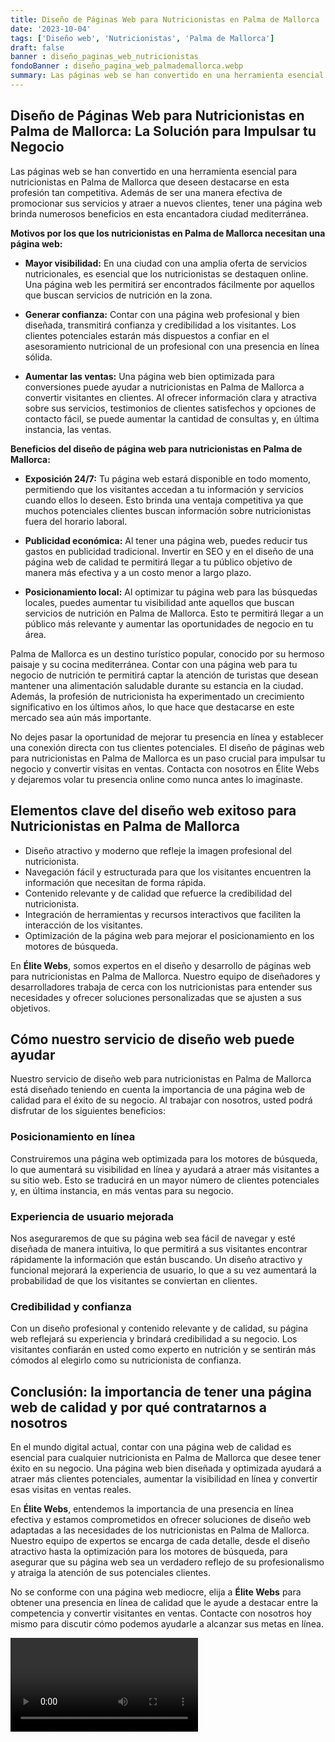 ```yaml
---
title: Diseño de Páginas Web para Nutricionistas en Palma de Mallorca
date: '2023-10-04'
tags: ['Diseño web', 'Nutricionistas', 'Palma de Mallorca']
draft: false
banner : diseño_paginas_web_nutricionistas
fondoBanner : diseño_pagina_web_palmademallorca.webp
summary: Las páginas web se han convertido en una herramienta esencial para nutricionistas en Palma de Mallorca que deseen destacarse en esta profesión tan competitiva. Además de ser una manera efectiva de promocionar sus servicios y atraer a nuevos clientes, tener una página web brinda numerosos beneficios en esta encantadora ciudad mediterránea.
---
```


## **Diseño de Páginas Web para Nutricionistas en Palma de Mallorca: La Solución para Impulsar tu Negocio**

Las páginas web se han convertido en una herramienta esencial para nutricionistas en Palma de Mallorca que deseen destacarse en esta profesión tan competitiva. Además de ser una manera efectiva de promocionar sus servicios y atraer a nuevos clientes, tener una página web brinda numerosos beneficios en esta encantadora ciudad mediterránea.

**Motivos por los que los nutricionistas en Palma de Mallorca necesitan una página web:**

- **Mayor visibilidad:** En una ciudad con una amplia oferta de servicios nutricionales, es esencial que los nutricionistas se destaquen online. Una página web les permitirá ser encontrados fácilmente por aquellos que buscan servicios de nutrición en la zona.

- **Generar confianza:** Contar con una página web profesional y bien diseñada, transmitirá confianza y credibilidad a los visitantes. Los clientes potenciales estarán más dispuestos a confiar en el asesoramiento nutricional de un profesional con una presencia en línea sólida.

- **Aumentar las ventas:** Una página web bien optimizada para conversiones puede ayudar a nutricionistas en Palma de Mallorca a convertir visitantes en clientes. Al ofrecer información clara y atractiva sobre sus servicios, testimonios de clientes satisfechos y opciones de contacto fácil, se puede aumentar la cantidad de consultas y, en última instancia, las ventas.

**Beneficios del diseño de página web para nutricionistas en Palma de Mallorca:**

- **Exposición 24/7:** Tu página web estará disponible en todo momento, permitiendo que los visitantes accedan a tu información y servicios cuando ellos lo deseen. Esto brinda una ventaja competitiva ya que muchos potenciales clientes buscan información sobre nutricionistas fuera del horario laboral.

- **Publicidad económica:** Al tener una página web, puedes reducir tus gastos en publicidad tradicional. Invertir en SEO y en el diseño de una página web de calidad te permitirá llegar a tu público objetivo de manera más efectiva y a un costo menor a largo plazo.

- **Posicionamiento local:** Al optimizar tu página web para las búsquedas locales, puedes aumentar tu visibilidad ante aquellos que buscan servicios de nutrición en Palma de Mallorca. Esto te permitirá llegar a un público más relevante y aumentar las oportunidades de negocio en tu área.

Palma de Mallorca es un destino turístico popular, conocido por su hermoso paisaje y su cocina mediterránea. Contar con una página web para tu negocio de nutrición te permitirá captar la atención de turistas que desean mantener una alimentación saludable durante su estancia en la ciudad. Además, la profesión de nutricionista ha experimentado un crecimiento significativo en los últimos años, lo que hace que destacarse en este mercado sea aún más importante.

No dejes pasar la oportunidad de mejorar tu presencia en línea y establecer una conexión directa con tus clientes potenciales. El diseño de páginas web para nutricionistas en Palma de Mallorca es un paso crucial para impulsar tu negocio y convertir visitas en ventas. Contacta con nosotros en Élite Webs y dejaremos volar tu presencia online como nunca antes lo imaginaste.

<GifSeo />

<Cta />

## Elementos clave del diseño web exitoso para Nutricionistas en Palma de Mallorca

- Diseño atractivo y moderno que refleje la imagen profesional del nutricionista.
- Navegación fácil y estructurada para que los visitantes encuentren la información que necesitan de forma rápida.
- Contenido relevante y de calidad que refuerce la credibilidad del nutricionista.
- Integración de herramientas y recursos interactivos que faciliten la interacción de los visitantes.
- Optimización de la página web para mejorar el posicionamiento en los motores de búsqueda.

En **Élite Webs**, somos expertos en el diseño y desarrollo de páginas web para nutricionistas en Palma de Mallorca. Nuestro equipo de diseñadores y desarrolladores trabaja de cerca con los nutricionistas para entender sus necesidades y ofrecer soluciones personalizadas que se ajusten a sus objetivos.

## Cómo nuestro servicio de diseño web puede ayudar

Nuestro servicio de diseño web para nutricionistas en Palma de Mallorca está diseñado teniendo en cuenta la importancia de una página web de calidad para el éxito de su negocio. Al trabajar con nosotros, usted podrá disfrutar de los siguientes beneficios:

### Posicionamiento en línea

Construiremos una página web optimizada para los motores de búsqueda, lo que aumentará su visibilidad en línea y ayudará a atraer más visitantes a su sitio web. Esto se traducirá en un mayor número de clientes potenciales y, en última instancia, en más ventas para su negocio.

### Experiencia de usuario mejorada

Nos aseguraremos de que su página web sea fácil de navegar y esté diseñada de manera intuitiva, lo que permitirá a sus visitantes encontrar rápidamente la información que están buscando. Un diseño atractivo y funcional mejorará la experiencia de usuario, lo que a su vez aumentará la probabilidad de que los visitantes se conviertan en clientes.

### Credibilidad y confianza

Con un diseño profesional y contenido relevante y de calidad, su página web reflejará su experiencia y brindará credibilidad a su negocio. Los visitantes confiarán en usted como experto en nutrición y se sentirán más cómodos al elegirlo como su nutricionista de confianza.

## Conclusión: la importancia de tener una página web de calidad y por qué contratarnos a nosotros

En el mundo digital actual, contar con una página web de calidad es esencial para cualquier nutricionista en Palma de Mallorca que desee tener éxito en su negocio. Una página web bien diseñada y optimizada ayudará a atraer más clientes potenciales, aumentar la visibilidad en línea y convertir esas visitas en ventas reales.

En **Élite Webs**, entendemos la importancia de una presencia en línea efectiva y estamos comprometidos en ofrecer soluciones de diseño web adaptadas a las necesidades de los nutricionistas en Palma de Mallorca. Nuestro equipo de expertos se encarga de cada detalle, desde el diseño atractivo hasta la optimización para los motores de búsqueda, para asegurar que su página web sea un verdadero reflejo de su profesionalismo y atraiga la atención de sus potenciales clientes.

No se conforme con una página web mediocre, elija a **Élite Webs** para obtener una presencia en línea de calidad que le ayude a destacar entre la competencia y convertir visitantes en ventas. Contacte con nosotros hoy mismo para discutir cómo podemos ayudarle a alcanzar sus metas en línea.

<Video />

<CtaBot job='Nutricionistas' city='Palma de Mallorca'/>

<Gmaps query='Palma de Mallorca+españa+maps' />
